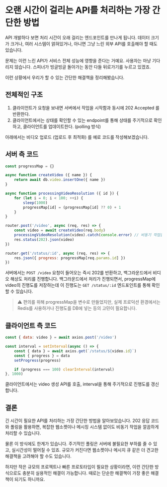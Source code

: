 # 오랜 시간이 걸리는 API를 처리하는 가장 간단한 방법

API 개발하다 보면 처리 시간이 오래 걸리는 엔드포인트를 만나게 됩니다. 데이터 크기가 크거나, 여러 시스템이 얽혀있거나, 아니면 그냥 느린 외부 API를 호출해야 할 때도 있습니다.

문제는 이런 느린 API가 서비스 전체 성능에 영향을 준다는 거예요. 사용자는 마냥 기다리지 않습니다. 스피너가 빙글빙글 돌아가는 동안 다들 뒤로가기를 누르고 있겠죠.

이런 상황에서 우리가 할 수 있는 간단한 해결책을 정리해봤습니다.

## 전체적인 구조

1. 클라이언트가 요청을 보내면 서버에서 작업을 시작함과 동시에 202 Accepted 를 반환한다.
2. 클라이언트에서는 상태를 확인할 수 있는 endpoint를 통해 상태를 주기적으로 확인하고, 클라이언트를 업데이트한다. (polling 방식)

아래에서는 비디오 업로드 (업로드 후 최적화) 를 예로 코드를 작성해보겠습니다.

## 서버 측 코드

```javascript
const progressMap = {}

async function createVideo ({ name }) {
    return await db.video.insertOne({ name })
}

async function processingVideoResolution ({ id }) {
    for (let i = 0; i < 100; ++i) {
        sleep(1000)
        progressMap[id] = (progressMap[id] ?? 0) + 1
    }
}

router.post('/video', async (req, res) => {
    const video = await createVideo(req.body)
    processingVideoResolution(video).catch(console.error) // 비동기 작업을 기다리지 않음
    res.status(202).json(video)
})

router.get('/status/:id', async (req, res) => {
    res.json({ progress: progressMap[req.params.id] })
})
```

서버에서는 `POST /video` 요청이 들어오는 즉시 202를 반환하고, 백그라운드에서 비디오 해상도 처리를 진행합니다.
백그라운드에서 처리가 진행되면서, progressMap에 video의 진행도를 저장하는데 이 진행도는 `GET /status/:id` 엔드포인트를 통해 확인할 수 있습니다.

> ⚠️ 편의를 위해 progressMap을 변수로 만들었지만, 실제 프로덕션 환경에서는 Redis를 사용하거나 진행도를 DB에 넣는 등의 고민이 필요합니다.

## 클라이언트 측 코드

```javascript
const { data: video } = await axios.post('/video')

const interval = setInterval(async () => {
    const { data } = await axios.get(`/status/${video.id}`)
    const { progress } = data
    setProgress(progress)

    if (progress === 100) clearInterval(interval)
}, 1000)
```

클라이언트에서는 video 생성 API를 호출, interval을 통해 주기적으로 진행도를 갱신합니다.

## 결론

긴 시간이 필요한 API를 처리하는 가장 간단한 방법을 알아보았습니다. 202 응답 코드와 폴링을 활용하면, 복잡한 웹소켓이나 메시징 시스템 없이도 비동기 작업을 깔끔하게 처리할 수 있습니다.

물론 이 방식에도 한계가 있습니다. 주기적인 폴링은 서버에 불필요한 부하를 줄 수 있고, 실시간성이 떨어질 수 있죠. 규모가 커진다면 웹소켓이나 메시지 큐 같은 더 견고한 해결책을 고려해야 할 수도 있습니다.

하지만 작은 규모의 프로젝트나 빠른 프로토타입이 필요한 상황이라면, 이런 간단한 방식으로도 충분히 실용적인 해결이 가능합니다. 때로는 단순한 해결책이 가장 좋은 해결책이 되기도 하니까요.
